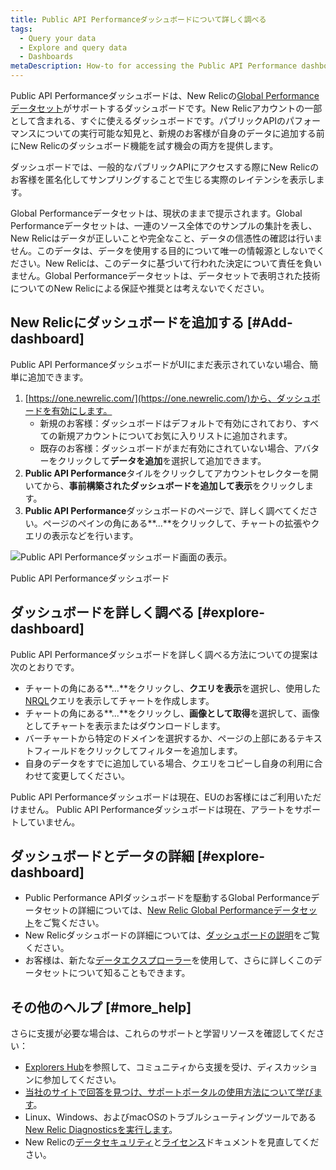 ```yaml
---
title: Public API Performanceダッシュボードについて詳しく調べる
tags:
  - Query your data
  - Explore and query data
  - Dashboards
metaDescription: How-to for accessing the Public API Performance dashboard.
---
```



Public API Performanceダッシュボードは、New Relicの[Global Performanceデータセット](/docs/query-your-data/new-relic-one-dashboards/global-performance-dataset/new-relic-global-performance-data-sets)がサポートするダッシュボードです。New Relicアカウントの一部として含まれる、すぐに使えるダッシュボードです。パブリックAPIのパフォーマンスについての実行可能な知見と、新規のお客様が自身のデータに追加する前にNew Relicのダッシュボード機能を試す機会の両方を提供します。

ダッシュボードでは、一般的なパブリックAPIにアクセスする際にNew Relicのお客様を匿名化してサンプリングすることで生じる実際のレイテンシを表示します。

<Callout variant="important">
  Global Performanceデータセットは、現状のままで提示されます。Global Performanceデータセットは、一連のソース全体でのサンプルの集計を表し、New Relicはデータが正しいことや完全なこと、データの信憑性の確認は行いません。このデータは、データを使用する目的について唯一の情報源としないでください。New Relicは、このデータに基づいて行われた決定について責任を負いません。Global Performanceデータセットは、データセットで表明された技術についてのNew Relicによる保証や推奨とは考えないでください。
</Callout>

## New Relicにダッシュボードを追加する [#Add-dashboard]

Public API PerformanceダッシュボードがUIにまだ表示されていない場合、簡単に追加できます。

1. [https://one.newrelic.com/](https://one.newrelic.com/)から、ダッシュボードを有効にします。
   * 新規のお客様：ダッシュボードはデフォルトで有効にされており、すべての新規アカウントについてお気に入りリストに追加されます。
   * 既存のお客様：ダッシュボードがまだ有効にされていない場合、アバターをクリックして**データを追加**を選択して追加できます。
2. **Public API Performance**タイルをクリックしてアカウントセレクターを開いてから、**事前構築されたダッシュボードを追加して表示**をクリックします。
3. **Public API Performance**ダッシュボードのページで、詳しく調べてください。ページのペインの角にある**...**をクリックして、チャートの拡張やクエリの表示などを行います。

<img
  src={publicApiPerformanceDashForGpd}
  title="Public API Performanceダッシュボード"
  alt="Public API Performanceダッシュボード画面の表示。"
/>

<figcaption>
  Public API Performanceダッシュボード
</figcaption>

## ダッシュボードを詳しく調べる [#explore-dashboard]

Public API Performanceダッシュボードを詳しく調べる方法についての提案は次のとおりです。

* チャートの角にある**...**をクリックし、**クエリを表示**を選択し、使用した[NRQL](/docs/query-data/nrql-new-relic-query-language/getting-started/introduction-nrql)クエリを表示してチャートを作成します。
* チャートの角にある**...**をクリックし、**画像として取得**を選択して、画像としてチャートを表示またはダウンロードします。
* バーチャートから特定のドメインを選択するか、ページの上部にあるテキストフィールドをクリックしてフィルターを追加します。
* 自身のデータをすでに追加している場合、クエリをコピーし自身の利用に合わせて変更してください。

<Callout variant="important">
  Public API Performanceダッシュボードは現在、EUのお客様にはご利用いただけません。
</Callout>

<Callout variant="important">
  Public API Performanceダッシュボードは現在、アラートをサポートしていません。
</Callout>

## ダッシュボードとデータの詳細 [#explore-dashboard]

* Public Performance APIダッシュボードを駆動するGlobal Performanceデータセットの詳細については、[New Relic Global Performanceデータセット](/docs/query-your-data/new-relic-one-dashboards/global-performance-dataset/new-relic-global-performance-data-sets)をご覧ください。
* New Relicダッシュボードの詳細については、[ダッシュボードの説明](/docs/dashboards/new-relic-one-dashboards/get-started/introduction-new-relic-one-dashboards)をご覧ください。
* お客様は、新たな[データエクスプローラー](/docs/query-your-data/explore-query-data/data-explorer/introduction-data-explorer)を使用して、さらに詳しくこのデータセットについて知ることもできます。

## その他のヘルプ [#more_help]

さらに支援が必要な場合は、これらのサポートと学習リソースを確認してください：

* [Explorers Hub](https://discuss.newrelic.com/)を参照して、コミュニティから支援を受け、ディスカッションに参加してください。
* [当社のサイトで回答を見つけ、サポートポータルの使用方法について学びます](/docs/using-new-relic/welcome-new-relic/get-started/find-help-use-support-portal)。
* Linux、Windows、およびmacOSのトラブルシューティングツールである[New Relic Diagnosticsを実行します](/docs/using-new-relic/cross-product-functions/troubleshooting/new-relic-diagnostics)。
* New Relicの[データセキュリティ](/docs/security)と[ライセンス](/docs/licenses)ドキュメントを見直してください。
